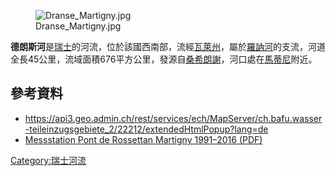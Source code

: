 {{Coord|46.12548|N|7.06595|E|display=title}}
[[Image:Dranse_Martigny.jpg|right]]

'''德朗斯河'''是[[瑞士|瑞士]]的河流，位於該國西南部，流經[[瓦萊州|瓦萊州]]，屬於[[羅訥河|羅訥河]]的支流，河道全長45公里，流域面積676平方公里，發源自[[桑希朗謝|桑希朗謝]]，河口處在[[馬蒂尼_(瓦萊州)|馬蒂尼]]附近。

==參考資料==
* https://api3.geo.admin.ch/rest/services/ech/MapServer/ch.bafu.wasser-teileinzugsgebiete_2/22212/extendedHtmlPopup?lang=de{{Dead link}}
* [https://www.hydrodaten.admin.ch/lhg/sdi/jahrestabellen/2053Q_16.pdf Messstation Pont de Rossettan Martigny 1991–2016 (PDF)] {{Wayback|url=https://www.hydrodaten.admin.ch/lhg/sdi/jahrestabellen/2053Q_16.pdf |date=20210122174142 }} 

{{Switzerland-geo-stub}}
[[Category:瑞士河流|Category:瑞士河流]]